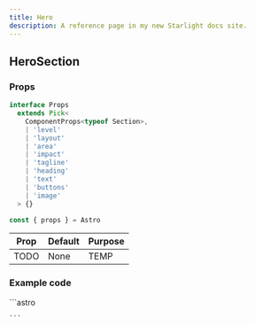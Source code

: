 ```yaml
---
title: Hero
description: A reference page in my new Starlight docs site.
---
```



## HeroSection

### Props
```ts
interface Props
  extends Pick<
    ComponentProps<typeof Section>,
    | 'level'
    | 'layout'
    | 'area'
    | 'impact'
    | 'tagline'
    | 'heading'
    | 'text'
    | 'buttons'
    | 'image'
  > {}

const { props } = Astro
```

| Prop  | Default | Purpose |
| ----  | ------- | ------- |
| TODO  | None    | TEMP    |

### Example code
<Tabs>
  <TabItem label="Self-closing">
    ```astro

    ```
  </TabItem>
</Tabs>

<Showcase>
  <HeroSection />
</Showcase>

